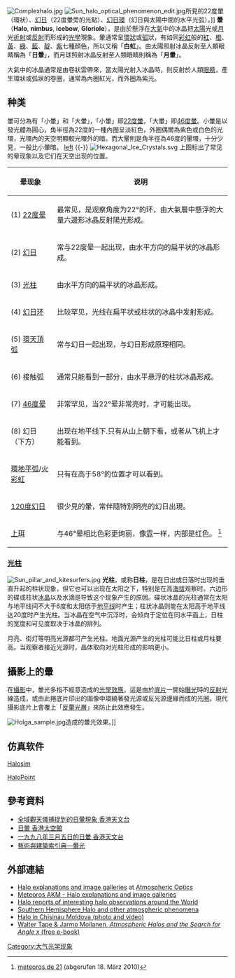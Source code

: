 {{Otheruses|subject=光学现象|disambig=簡}}
[[File:Complexhalo.jpg|thumb]] 
[[File:Sun_halo_optical_phenomenon_edit.jpg|thumb]]所見的22度暈（環狀）、[[幻日|幻日]]（22度暈旁的光點）、[[幻日環|幻日環]]（幻日與太陽中間的水平光弧）。]]
'''暈'''（'''Halo''', '''nimbus''', '''icebow''', '''Gloriole'''），是由於懸浮在[[大氣|大氣]]中的冰晶把[[太陽|太陽]]光或[[月|月]]光[[折射|折射]]或[[反射_(物理学)|反射]]而形成的[[光學|光學]]現象。暈通常呈[[环形|環狀]]或[[弧|弧]]狀，有如同[[彩虹|彩虹]]般的[[紅|紅]]、[[橙色|橙]]、[[黃|黃]]、[[綠|綠]]、[[藍|藍]]、[[靛色|靛]]、[[紫|紫]]七種顏色，所以又稱「'''白虹'''」。由太陽照射冰晶反射至人類眼睛稱為「'''日暈'''」，而月球照射冰晶反射至人類眼睛則稱為「'''月暈'''」。

大氣中的冰晶通常是由卷狀雲帶來，當太陽光射入冰晶時，則反射於人類[[眼睛|眼睛]]，產生環狀或弧狀的卷圈，通常為內圈紅光，而外圈為紫光。

==种类==
暈可分為有「小暈」和「大暈」，「小暈」即[[22度暈|22度暈]]，「大暈」即[[46度暈|46度暈]]。小暈是以發光體為圓心，角半徑為22度的一種內圈呈淡紅色，外圈偶爾為紫色或白色的光環，光環內的天空明顯較光環外的暗。而大暈則是角半徑為46度的暈環，十分少見，一般比小暈暗。
[[file:Halo_overview.svg|left]]
{{-}}
[[File:Hexagonal_Ice_Crystals.svg|thumb]]
上图标出了常见的晕现象以及它们在天空出现的位置。
{| class="wikitable"
!晕现象
!说明
|-
|(1) [[22度晕|22度晕]] 
|最常见，是观察角度为22°的环，由大氣層中懸浮的大量六邊形冰晶反射陽光形成。
|-
|(2) [[幻日|幻日]] 
|常与22度晕一起出现，由水平方向的扁平状的冰晶形成。
|-
|(3) [[光柱|光柱]] 
|由水平方向的扁平状的冰晶形成。
|-
|(4) [[幻日环|幻日环]] 
|比较罕见，光线在扁平状或柱状的冰晶中发射形成。
|-
|(5) [[環天頂弧|環天頂弧]] 
|常与幻日一起出现，与幻日形成原理相同。
|-
|(6) 接触弧 
|通常只能看到一部分，由水平悬浮的柱状冰晶形成。
|-
|(7) [[46度晕|46度晕]] 
|非常罕见，当22°晕非常亮时，才可能出现。
|-
|(8) 幻日（下方） 
|出现在地平线下.只有从山上朝下看，或者从飞机上才能看到。
|-
|[[環地平弧|環地平弧]]/[[火彩虹|火彩虹]] 
|只有在高于58°的位置才可以看到。
|-
|[[120度幻日|120度幻日]]
|很少見的暈，常伴隨特別明亮的幻日出現。
|-
|[[上珥|上珥]]
|与46°晕相比色彩更绚丽，像[[霓|霓]]一样，内部是红色。 <ref>[http://www.meteoros.de/arten/ee21.htm meteoros.de 21] {{Wayback|url=http://www.meteoros.de/arten/ee21.htm |date=20141226211604 }} (abgerufen 18. März 2010)</ref>

|}
===[[光柱|光柱]]===
[[File:Sun_pillar_and_kitesurfers.jpg|thumb]]
'''光柱'''，或称'''日柱'''，是在日出或日落时出现的垂直升起的柱状现象，但它也可以出现在太阳之下，特别是在高[[海拔|海拔]]观察时。六边形的碟或柱状[[冰晶|冰晶]]以及水滴是导致这个现象产生的原因。碟状冰晶的光柱通常在太阳与地平线间不大于6度和太阳低于[[地平线|地平线]]时产生；柱状冰晶则能在太阳高于地平线达20度时产生光柱。当冰晶在空气中沉浮时，会倾向于定位在同水平面上，日柱的宽度和可见度取决于冰晶的排列。

月亮、街灯等明亮光源都可产生光柱。地面光源产生的光柱可能比日柱或月柱要高。当观察者接近光源时，晶体取向对光柱形成的影响更小。

== 攝影上的暈 ==
在[[攝影|攝影]]中，暈光多指不經意造成的[[光學效應|光學效應]]，這是由於[[底片|底片]]一開始[[曝光|曝光]]時的[[反射|反射]]光線造成，或由此捲底片印出的圖像中環繞著發光源或反光源邊緣而成的光圈。現代攝影底片上會覆上「[[反暈光層|反暈光層]]」來防止此效應發生。

[[File:Holga_sample.jpg|thumb]]造成的暈光效果。]]

==仿真软件==
{{expand section}}
[[Halosim|Halosim]]

[[HaloPoint|HaloPoint]]

== 參考資料 ==
* [http://www.hko.gov.hk/tc/wxinfo/aws/imager/ttsd19art07.htm 全域觀天儀捕捉到的日暈現象 香港天文台] {{Wayback|url=http://www.hko.gov.hk/tc/wxinfo/aws/imager/ttsd19art07.htm |date=20200630021256 }}
* [https://web.archive.org/web/20080124102219/http://www.lcsd.gov.hk/CE/Museum/Space/StarShine/AstroEvent/Sunspots/c_starshine_ae_ss.htm 日暈 香港太空館]
* [https://web.archive.org/web/20070125203935/http://www.weather.gov.hk/education/edu01met/wxphe/ele_haloc.htm 一九九八年三月五日的日暈 香港天文台]
* [http://db1x.sinica.edu.tw/caat/caat_rptcaatc.php?_op=?SUBJECT_ID:300266279 藝術與建築索引典—暈光]{{dead link|date=2018年3月 |bot=InternetArchiveBot |fix-attempted=yes }}

== 外部連結 ==
{{commons|Halo}}
* [http://www.atoptics.co.uk/halosim.htm Halo explanations and image galleries] {{Wayback|url=http://www.atoptics.co.uk/halosim.htm |date=20130728133158 }} at [http://www.atoptics.co.uk/ Atmospheric Optics] {{Wayback|url=http://www.atoptics.co.uk/ |date=20120117121519 }}
* [http://www.meteoros.de/haloe.htm Meteoros AKM - Halo explanations and image galleries] {{Wayback|url=http://www.meteoros.de/haloe.htm |date=20131217133848 }}
* [http://haloreports.blogspot.com Halo reports of interesting halo observations around the World] {{Wayback|url=http://haloreports.blogspot.com/ |date=20200925175741 }}
* [https://web.archive.org/web/20190119030529/http://astronomy.net.nz/ Southern Hemisphere Halo and other atmospheric phenomena]
* [http://valeriu.tihai.md/?p=280 Halo in Chisinau Moldova (photo and video)] {{Wayback|url=http://valeriu.tihai.md/?p=280 |date=20070928041748 }}
* [https://scholarworks.alaska.edu/handle/11122/6400 Walter Tape & Jarmo Moilanen, ''Atmospheric Halos and the Search for Angle x'' (free e-book)] {{Wayback|url=https://scholarworks.alaska.edu/handle/11122/6400 |date=20160601101311 }}

{{主要天氣現象}}
{{光学}}

[[Category:大气光学现象|Category:大气光学现象]]